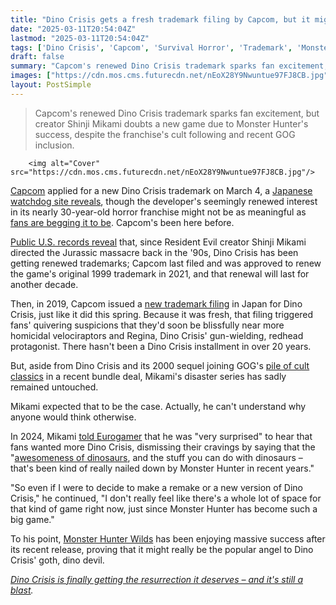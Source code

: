 ```yaml
---
title: "Dino Crisis gets a fresh trademark filing by Capcom, but it might not mean the 26-year-old survival horror franchise will get a new installment like fans expect"
date: "2025-03-11T20:54:04Z"
lastmod: "2025-03-11T20:54:04Z"
tags: ['Dino Crisis', 'Capcom', 'Survival Horror', 'Trademark', 'Monster Hunter']
draft: false
summary: "Capcom's renewed Dino Crisis trademark sparks fan excitement, but creator Shinji Mikami doubts a new game due to Monster Hunter's success, despite the franchise's cult following and recent GOG inclusion."
images: ["https://cdn.mos.cms.futurecdn.net/nEoX28Y9Nwuntue97FJ8CB.jpg"]
layout: PostSimple
---
```

> Capcom's renewed Dino Crisis trademark sparks fan excitement, but creator Shinji Mikami doubts a new game due to Monster Hunter's success, despite the franchise's cult following and recent GOG inclusion.


        <img alt="Cover" src="https://cdn.mos.cms.futurecdn.net/nEoX28Y9Nwuntue97FJ8CB.jpg"/>
        
[Capcom](https://www.gamesradar.com/tag/capcom/) applied for a new Dino Crisis trademark on March 4, a [Japanese watchdog site reveals](https://chizai-watch.com/t/2025022514), though the developer's seemingly renewed interest in its nearly 30-year-old horror franchise might not be as meaningful as [fans are begging it to be](https://x.com/Jawmuncher/status/1899510151062634873). Capcom's been here before.

[Public U.S. records reveal](https://trademarks.justia.com/759/80/dino-crisis-75980612.html) that, since Resident Evil creator Shinji Mikami directed the Jurassic massacre back in the '90s, Dino Crisis has been getting renewed trademarks; Capcom last filed and was approved to renew the game's original 1999 trademark in 2021, and that renewal will last for another decade.

Then, in 2019, Capcom issued a [new trademark filing](https://www.gamesradar.com/dino-crisis-gets-new-trademark-filing-by-capcom/) in Japan for Dino Crisis, just like it did this spring. Because it was fresh, that filing triggered fans' quivering suspicions that they'd soon be blissfully near more homicidal velociraptors and Regina, Dino Crisis' gun-wielding, redhead protagonist. There hasn't been a Dino Crisis installment in over 20 years.

But, aside from Dino Crisis and its 2000 sequel joining GOG's [pile of cult classics](https://www.gamesradar.com/games/drm-free-store-gog-launches-a-new-way-for-fans-to-influence-which-games-get-preserved-forever-and-players-are-going-to-bat-for-diablo-2-og-final-fantasy-7-and-a-pile-of-cult-classics/) in a recent bundle deal, Mikami's disaster series has sadly remained untouched.

Mikami expected that to be the case. Actually, he can't understand why anyone would think otherwise.

In 2024, Mikami [told Eurogamer](https://www.eurogamer.net/no-space-for-dino-crisis-when-monster-hunter-exists-says-shinji-mikami) that he was "very surprised" to hear that fans wanted more Dino Crisis, dismissing their cravings by saying that the "[awesomeness of dinosaurs](https://www.gamesradar.com/games/monster-hunter/resident-evil-creator-says-not-to-expect-a-new-dino-crisis-since-monster-hunter-has-nailed-down-the-awesomeness-of-dinosaurs/), and the stuff you can do with dinosaurs – that's been kind of really nailed down by Monster Hunter in recent years."

"So even if I were to decide to make a remake or a new version of Dino Crisis," he continued, "I don't really feel like there's a whole lot of space for that kind of game right now, just since Monster Hunter has become such a big game."

To his point, [Monster Hunter Wilds](https://www.gamesradar.com/games/monster-hunter/monster-hunter-wilds-guide/) has been enjoying massive success after its recent release, proving that it might really be the popular angel to Dino Crisis' goth, dino devil.

[<em>Dino Crisis is finally getting the resurrection it deserves – and it's still a blast</em>](https://www.gamesradar.com/games/action/dino-crisis-is-finally-getting-the-resurrection-it-deserves-and-its-still-a-blast/)*.*
        